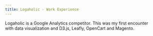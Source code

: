 ```yaml
---
title: Logaholic - Work Experience
---
```


Logaholic is a Google Analytics competitor. This was my first encounter with data visualization and D3.js, Leafly, OpenCart and Magento.